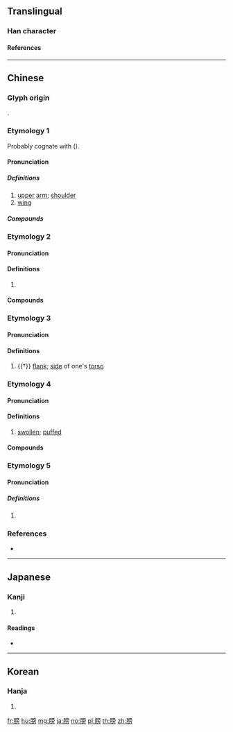 {{see|髈}}
{{character info/new}}
==Translingual==

===Han character===
{{Han char|rn=130|rad=肉|as=10|sn=14|four=70227|canj=BYBS|ids=⿰⺼旁}}

====References====
{{Han ref|kx=0990.150|dkj=29748|dj=1443.020|hdz=32104.030|uh=8180}}

----

==Chinese==

===Glyph origin===
{{Han etym}}
{{Han compound|肉|旁|c1=s|c2=p|t1=meat; flesh|ls=psc}}.

===Etymology 1===
{{zh-forms|alt=髈,𦜅,𦜶}}
Probably cognate with {{och-l|膊}} ({{zh-ref|Schuessler, 2007}}).

====Pronunciation====
{{zh-pron
|m=bǎng
|m-s=bang3
|c=bong2,pong4
|mn=póng
|cat=n
}}

=====Definitions=====
{{zh-hanzi}}

# [[upper]] [[arm]]; [[shoulder]]
# [[wing]]

=====Compounds=====
{{zh-der|光膀子|冷肩膀|嫩肩膀|挨肩擦膀|擦肩膀|溜肩膀|翅膀|翅膀硬|肩膀|肩膀不齊|肩膀兒寬|肩膀窄|膀子|膀臂|臂膀|蹄膀|膀扇子}}

===Etymology 2===
{{zh-forms|alt=𦜶}}
{{rfe|zh|related to PTB *(b/p)wa(ŋ/k)?}}

====Pronunciation====
{{zh-pron
|m=páng
|c=pong4
|mn=xm,qz,zz,tp,lk,sx,km,hc:pông/kh,yl,tn,mg,tc:phông/twv:phōng
|mc=y
|oc=y
|cat=n
}}

====Definitions====
{{zh-hanzi}}

# {{zh-only|膀胱}}

====Compounds====
{{zh-der|膀胱|膀胱炎|膀胱癌|膀胱鏡}}

===Etymology 3===
{{zh-forms|alt=髈,𦜶}}
{{rfe|zh|from 旁?}}

====Pronunciation====
{{zh-pron
|m=páng
|c=pong4
|mc=y
|oc=y
|cat=n
}}

====Definitions====
{{zh-hanzi}}

# {{†}} [[flank]]; [[side]] of one's [[torso]]

===Etymology 4===
{{zh-forms|alt=𦜶}}

====Pronunciation====
{{zh-pron
|m=pāng
|c=pong1
|cat=a
}}

====Definitions====
{{zh-hanzi}}

# [[swollen]]; [[puffed]]

====Compounds====
{{zh-der|奶膀子|膀腫|膀浪}}

===Etymology 5===
{{zh-forms|alt=棒,𦜶}}
{{rfe|zh|related to etymology 1?}}

====Pronunciation====
{{zh-pron
|m=bàng,bǎng,1nb=standard in Taiwan,1nc=common variant in Mainland,2nb=standard in Mainland
|cat=
}}

=====Definitions=====
{{zh-hanzi}}

# {{zh-only|吊膀子||膀子吊}}

===References===
* {{R:yue:Hanzi}}

----

==Japanese==

===Kanji===
{{ja-kanji|grade=|rs=肉10}}

# {{defn|lang=ja|sort=肉10}}

====Readings====
* {{ja-readings|on=[[ほう]] (hō), [[ぼう]] (bō)|kun=[[わきばら]] (wakibara), [[ふくれる]] (fukureru)|nanori=}}

----

==Korean==

===Hanja===
{{ko-hanja|hangeul=방|eumhun=|rv=bang|mr=pang|y=pang}}

# {{defn|lang=ko|sort=肉10}}

[[fr:膀]]
[[hu:膀]]
[[mg:膀]]
[[ja:膀]]
[[no:膀]]
[[pl:膀]]
[[th:膀]]
[[zh:膀]]